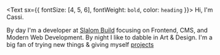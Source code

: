 <Text sx={{ fontSize: [4, 5, 6], fontWeight: `bold`, color: `heading` }}>
  Hi, I'm Cassi.
</Text>

By day I'm a developer at [Slalom Build](https://www.slalombuild.com/) focusing on Frontend, CMS, and Modern Web Development. By night I like to dabble in Art & Design. I'm a big fan of trying new things & giving myself [projects](#)
